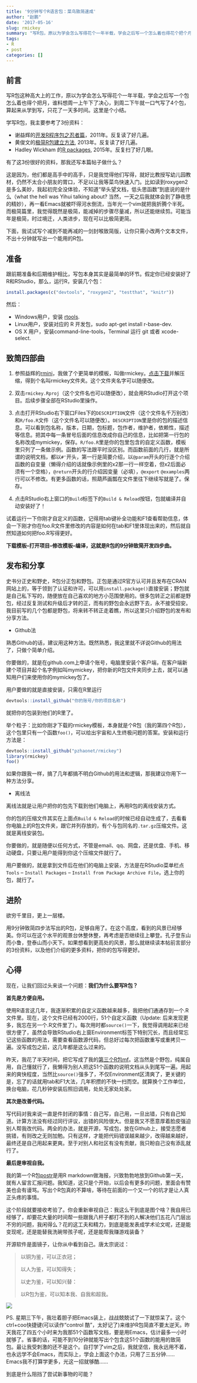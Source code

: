 ```yaml
---
title: '9分钟写个R语言包：菜鸟致简速成'
author: "赵鹏"
date: '2017-05-16'
slug: rmickey
summary: "写R包，原以为学会怎么写得花个一年半载，学会之后写一个怎么着也得花个把个月，谁料想一旦下了决心，我一口气写了4个包，算起来从学到写，只花了一天多时间。"
tags:
- R
- post
categories: []
---
```


## 前言

写R包这种高大上的工作，原以为学会怎么写得花个一年半载，学会之后写一个包怎么着也得个把月，谁料想周一上午下了决心，到周二下午就一口气写了4个包，算起来从学到写，只花了一天多时间。这里是个小结。

学写R包，我主要参考了3份资料：

- 谢益辉的[开发R程序包之忍者篇](https://cos.name/2011/05/write-r-packages-like-a-ninja/)，2011年。反复读了好几遍。
- 黄俊文的[极简R包建立方法](https://cos.name/2013/11/building-r-packages-easily/), 2013年。反复读了好几遍。
- Hadley Wickham 的[R packages](http://r-pkgs.had.co.nz/), 2015年。反复扫了好几眼。

有了这3份很好的资料，那我还写本篇帖子做什么？

这是因为，他们都是高手中的高手，只是我觉得他们写得，就好比教授写幼儿园教材，仍然不太合小朋友的胃口，不足以让我等菜鸟快速入门。比如读到roxygen2是多么美妙，我起初完全没体验，不知道“举头望文档，低头思函数”到底说的是什么（what the hell was Yihui talking about? 当然，一天之后我就体会到了静夜思的精妙），再一看Emacs就被吓得河水倒流，当年光一个vim就把我折腾个半死。而极简篇里，我觉得既然是极简，能减掉的步骤尽量减，所以还能继续剪。可能当年是极简，时过境迁，人类进步，现在可以比极简更简。

下面，我试试写个减到不能再减的一剑封喉致简版，让你只需小改两个文本文件，不出十分钟就写出一个能用的R包。

## 准备

跟前期准备和后期维护相比，写包本身其实是最简单的环节。假定你已经安装好了R和RStudio，那么，运行R，安装几个包：

```r
install.packages(c("devtools", "roxygen2", "testthat", "knitr"))
```

然后：

- Windows用户，安装 [rtools](http://cran.r-project.org/bin/windows/Rtools/).
- Linux用户，安装对应的 R 开发包，sudo apt-get install r-base-dev.
- OS X 用户，安装command-line-tools，Terminal 运行 git 或者 xcode-select.


## 致简四部曲

1. 参照益辉的[rmini](https://github.com/yihui/rmini)，我做了个更简单的模板，叫做rmickey。[点击下载](https://github.com/pzhaonet/rmickey/archive/master.zip)并解压缩，得到个名叫rmickey文件夹。这个文件夹名字可以随便改。

2. 双击`rmickey.Rproj`（这个文件名也可以随便改），就会用RStudio打开这个项目。后续步骤全部在RStudio里操作。

3. 点击打开RStudio右下窗口Files下的`DESCRIPTION`文件（这个文件名千万别改）和`R/foo.R`文件（这个文件名可以随便改）。`DESCRIPTION`里是你的包的描述信息。可以看到包名称，版本，日期，包标题，包作者，维护者，依赖性，描述等信息。把其中每一条冒号后面的信息改成你自己的信息，比如把第一行包的名称改成mymickey，保存。`R/foo.R`里是你的包里包含的自定义函数，模板里只列了一条做示例。函数的写法跟平时没区别。而函数前面的几行，就是所谓的说明文档，都以`#' `开头，第一行是简要介绍，以`@param`开头的行逐个介绍函数的自变量（懒得介绍的话就像示例里的x2那一行一样空着，但x2后面必须有一个空格），`@return`开头的行介绍因变量（必填），`@export` `@examples`两行可以不修改。有更多函数的话，照葫芦画瓢在文件里往下继续写就是了。保存。

4. 点击RStudio右上窗口的`Build`标签下的`Build & Reload`按钮，包就编译并自动安装好了！

试着运行一下你刚才自定义的函数，记得用tab键补全功能和F1查看帮助信息，体会一下刚才你在foo.R文件里修改的内容是如何在tab和F1里体现出来的，然后就自然知道如何把foo.R写得更好。

**下载模板--打开项目--修改模板--编译，这就是R包的9分钟致简开发四步曲。**

## 发布和分享

史书分正史和野史，R包分正包和野包。正包是通过R官方认可并且发布在CRAN网站上的，等于领到了认证和许可，可以用`install.package()`直接安装；野包就是自己私下写的，随便放在自己喜欢的地方小范围使用的。很多包转正之前都是野包，经过反复测试和升级后才转的正，而有的野包会永远野下去，永不接受招安。我目前写的几个包都是野包，将来转不转正走着瞧，所以这里只介绍野包的发布和分享方法。

- Github法

熟悉Github的话，建议用这种方法。既然熟悉，我这里就不详说Github的用法了，只做个简单介绍。

你要做的，就是在github.com上申请个账号，电脑里安装个客户端，在客户端新建个项目并起个名字例如叫mymickey，把你新的R包文件夹同步上去，就可以通知用户们来使用你的mymickey包了。

用户要做的就是直接安装，只需在R里运行

```r
devtools::install_github("你的账号/你的项目名称")
```

就把你的包装到他们的R里了。

举个粒子：比如你刚才下载的rmickey模板，本身就是个R包（我的第四个R包），这个包里只有一个函数`foo()`，可以给出宇宙和人生终极问题的答案。安装和运行方法是：

```r
devtools::install_github("pzhaonet/rmickey")
library(rmickey)
foo()
```

如果你跟我一样，搞了几年都搞不明白Github的用法和逻辑，那我建议你用下一种方法分享。

- 离线法

离线法就是让用户把你的包先下载到他们电脑上，再用R包的离线安装方式。

你的包的压缩文件其实在上面点`Build & Reload`的时候已经自动生成了，去看看你电脑上的R包文件夹，跟它并列存放的，有个与包同名的`.tar.gz`压缩文件。这就是离线安装包。

你要做的，就是随便以任何方式，不管是email、qq、网盘，还是优盘、手机、移动硬盘，只要让用户能得到你这个压缩文件就行了。

用户要做的，就是拿到文件后在他们的电脑上安装，方法是在RStudio菜单栏点`Tools` -- `Install Packages` -- `Install from Package Archive File`，选上你的包，就行了。

## 进阶

欲穷千里目，更上一层楼。

用9分钟致简四步法写出的R包，足够自用了。在这个高度，看到的风景已经够美。你可以在这个水平的观景台休整休整，再考虑是否继续往上攀登。孔子登东山而小鲁，登泰山而小天下。如果想看到更高处的风景，那么就继续读本帖前言部分的3份资料，以及他们介绍的更多资料，把你的包写得更好。

## 心得

现在，让我们回过头来谈一个问题：**我们为什么要写R包？**

**首先是方便自用。**

使用R语言这几年，我逐渐积累的自定义函数越来越多，我把他们通通存到一个.R文件里。现在，这个文件已经有2000行，51个自定义函数（Update: 后来发现更多，我忘在另一个.R文件里了）。每次用时都`source()`一下，我觉得调用起来已经很方便了，虽然会导致RStudio右上窗Environment标签下特别冗长，而且经常忘记这些函数的用法，需要查看函数源代码，但总好过每次把函数重写或重拷贝一遍。没写成包之前，这几年都是这么过来的。

昨天，我花了半天时间，把它写成了我的[第三个R包mf](https://github.com/pzhaonet/mf)。这当然是个野包，纯属自用，自己懂就行了，我懒得为别人把这51个函数的说明文档从头到尾写一遍。用起来的爽快程度，当然比`source()`强多了，不仅Environment区清爽了，更关键的是，忘了的话就用tab和F1大法，几年积攒的不快一扫而空。就算换个工作单位，换台电脑，花几秒钟安装后照旧调用，处处无家处处家。

**其次是改善代码。**

写代码对我来说一直是件封闭的事情：自己写，自己用，一旦出错，只有自己知道。计算方法没有经过同行评议，出错的风险很大。但是我又不愿意厚着脸皮强迫别人帮我改代码。两全的办法，就是开源，写成包，放在Github上，接受志愿者挑错，有则改之无则加勉。只有这样，才能把代码错误越来越少，改得越来越好，最终还是自己用起来更爽。至于对别人和社区有没有贡献，我只盼自己没有添乱就行了。

**最后是审视自我。**

我的第一个R包[postr](https://github.com/pzhaonet/postr)是用R markdown做海报，兴致勃勃地放到Github第一天，就有人留言汇报问题。我知道，这只是个开始，以后会有更多的问题，里面会有赞美也会有谩骂。写出个R包真的不算啥，等待在前面的一个又一个的坑才是让人真正头疼的事情。

这个阶段就要接收考验了。你会重新审视自己：我这么干到底是图个啥？我自用已经够了，却要花大量的时间帮一些跟我八杆子都打不到的人解决他们五花八门层出不穷的问题，我闲得么？花的这工夫和精力，到底是能发表成学术论文呢，还是能变现呢，还是能替我洗碗带孩子呢，还是能帮我赚游戏装备？

开源软件是面镜子，让你从中看到自己。唐太宗说过：

> 以铜为鉴，可以正衣冠；
>
> 以人为鉴，可以知得失；
>
> 以史为鉴，可以知兴替：
>
> 以R包为鉴，可以知本我、自我和超我。

![](http://dapengde.com/wp-content/uploads/2017/03/2017-03-19.jpg)

PS. 星期三下午，我壮着胆子把Emacs装上，战战兢兢试了一下就惊呆了。这个ctrl+coo快捷键(可以读作“control 酷”，太好记了)来维护R包简直不要太逆天。昨天我花了四五个小时来为我那51个函数写文档，要是用Emacs，估计最多一小时就够了。省事的话，可能不到10分钟就能写出个包含这51个函数的能用的致简包。最让我受刺激的还不是这个。自打学了vim之后，我就坚信，我永远用不着，也永远学不会Emacs，而实际上，学会上面这个办法，只用了三五分钟......Emacs我不打算学更多，光这一招就够酷......

到底是什么阻挡了尝试新事物的可能？